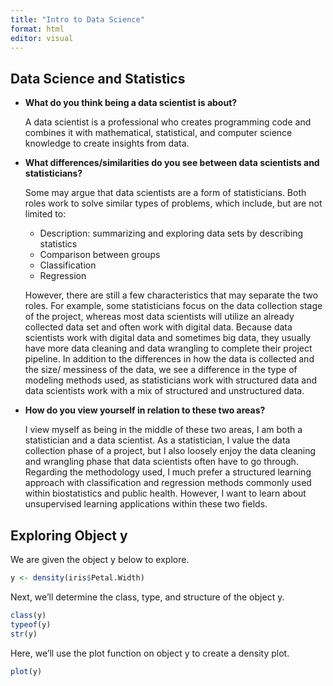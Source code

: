 ```yaml
---
title: "Intro to Data Science"
format: html
editor: visual
---
```


## Data Science and Statistics

-   **What do you think being a data scientist is about?**

    A data scientist is a professional who creates programming code and combines it with mathematical, statistical, and computer science knowledge to create insights from data.

-   **What differences/similarities do you see between data scientists and statisticians?**

    Some may argue that data scientists are a form of statisticians. Both roles work to solve similar types of problems, which include, but are not limited to:

    -   Description: summarizing and exploring data sets by describing statistics
    -   Comparison between groups
    -   Classification
    -   Regression

    However, there are still a few characteristics that may separate the two roles. For example, some statisticians focus on the data collection stage of the project, whereas most data scientists will utilize an already collected data set and often work with digital data. Because data scientists work with digital data and sometimes big data, they usually have more data cleaning and data wrangling to complete their project pipeline. In addition to the differences in how the data is collected and the size/ messiness of the data, we see a difference in the type of modeling methods used, as statisticians work with structured data and data scientists work with a mix of structured and unstructured data.

-   **How do you view yourself in relation to these two areas?**

    I view myself as being in the middle of these two areas, I am both a statistician and a data scientist. As a statistician, I value the data collection phase of a project, but I also loosely enjoy the data cleaning and wrangling phase that data scientists often have to go through. Regarding the methodology used, I much prefer a structured learning approach with classification and regression methods commonly used within biostatistics and public health. However, I want to learn about unsupervised learning applications within these two fields.

## Exploring Object y

We are given the object y below to explore.

```r
y <- density(iris$Petal.Width)
```

Next, we'll determine the class, type, and structure of the object y.

```r
class(y)
typeof(y)
str(y)
```

Here, we'll use the plot function on object y to create a density plot.

```r
plot(y)
```
